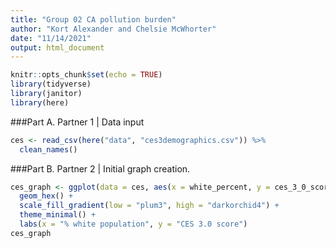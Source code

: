 ```yaml
---
title: "Group 02 CA pollution burden"
author: "Kort Alexander and Chelsie McWhorter"
date: "11/14/2021"
output: html_document
---
```


```r
knitr::opts_chunk$set(echo = TRUE)
library(tidyverse)
library(janitor)
library(here)
```

###Part A. Partner 1 | Data input

```r
ces <- read_csv(here("data", "ces3demographics.csv")) %>% 
  clean_names()
```

###Part B. Partner 2 | Initial graph creation. 

```r
ces_graph <- ggplot(data = ces, aes(x = white_percent, y = ces_3_0_score)) +
  geom_hex() +
  scale_fill_gradient(low = "plum3", high = "darkorchid4") +
  theme_minimal() +
  labs(x = "% white population", y = "CES 3.0 score")
ces_graph
```

 